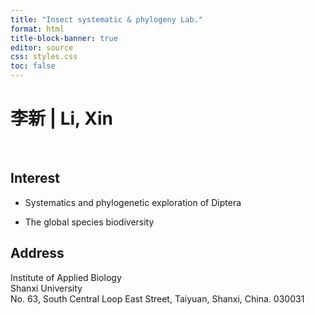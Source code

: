 ```yaml
---
title: "Insect systematic & phylogeny Lab."
format: html
title-block-banner: true
editor: source
css: styles.css
toc: false
---
```


<div style="display:none;align:left;font-size:40px;font-weight:bold;font-family:&#39;HarmonyOS Sans&#39;"> <img src="logo-2023-12-18.svg" style="vertical-align:middle;width:80px;padding-right:16px;margin-top:-8px"/>李 新 | Li, Xin
</div>
# 李新 | Li, Xin
</br>

## Interest

-   Systematics and phylogenetic exploration of Diptera

-   The global species biodiversity


## Address

Institute of Applied Biology\
Shanxi University\
No. 63, South Central Loop East Street, Taiyuan, Shanxi, China. 030031
